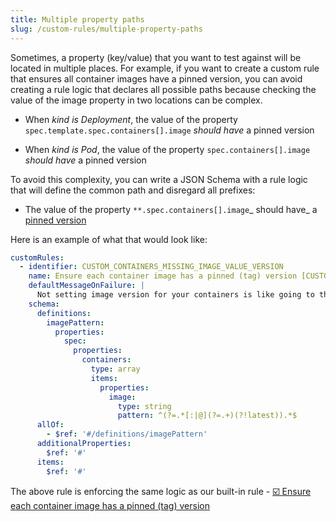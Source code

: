 ```yaml
---
title: Multiple property paths
slug: /custom-rules/multiple-property-paths
---
```


Sometimes, a property (key/value) that you want to test against will be located in multiple places. For example, if you want to create a custom rule that ensures all container images have a pinned version, you can avoid creating a rule logic that declares all possible paths because checking the value of the image property in two locations can be complex.&#x20;

- When _kind is Deployment_, the value of the property `spec.template.spec.containers[].image` _should have_ a pinned version

- When _kind is Pod_, the value of the property `spec.containers[].image` _should have_ a pinned version

To avoid this complexity, you can write a JSON Schema with a rule logic that will define the common path and disregard all prefixes:&#x20;

- The value of the property `**.spec.containers[].image`_ should have_ a [pinned version](https://regex101.com/r/su2NXg/1)&#x20;

Here is an example of what that would look like:

```yaml
customRules:
  - identifier: CUSTOM_CONTAINERS_MISSING_IMAGE_VALUE_VERSION
    name: Ensure each container image has a pinned (tag) version [CUSTOM RULE]
    defaultMessageOnFailure: |
      Not setting image version for your containers is like going to the casino 🎰 - you don't know which version you'll get
    schema:
      definitions:
        imagePattern:
          properties:
            spec:
              properties:
                containers:
                  type: array
                  items:
                    properties:
                      image:
                        type: string
                        pattern: ^(?=.*[:|@](?=.+)(?!latest)).*$
      allOf:
        - $ref: '#/definitions/imagePattern'
      additionalProperties:
        $ref: '#'
      items:
        $ref: '#'
```

The above rule is enforcing the same logic as our built-in rule - [☑️ Ensure each container image has a pinned (tag) version](docId:nhvnGLR0KXYQR2mq1jkrH)
